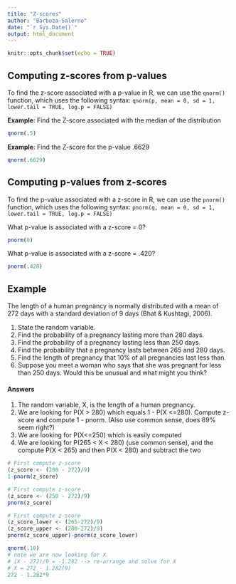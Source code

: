---
title: "Z-scores"
author: "Barboza-Salerno"
date: "`r Sys.Date()`"
output: html_document
---

```{r setup, include=FALSE}
knitr::opts_chunk$set(echo = TRUE)
```

## Computing z-scores from p-values

To find the z-score associated with a p-value in R, we can use the `qnorm()` function, which uses the following syntax:
`qnorm(p, mean = 0, sd = 1, lower.tail = TRUE, log.p = FALSE)`

**Example**: Find the Z-score associated with the median of the distribution

```{r zmed}
qnorm(.5)  
```

**Example**: Find the Z-score for the p-value .6629

```{r z6}
qnorm(.6629)  
```

## Computing p-values from z-scores
To find the p-value associated with a z-score in R, we can use the `pnorm()` function, which uses the following syntax:
`pnorm(q, mean = 0, sd = 1, lower.tail = TRUE, log.p = FALSE)` 

What p-value is associated with a z-score = 0?

```{r}
pnorm(0)  
```

What p-value is associated with a z-score = .420?

```{r}
pnorm(.420)  
```

## Example
The length of a human pregnancy is normally distributed with a mean of 272 days with a standard deviation of 9 days (Bhat & Kushtagi, 2006).

1. State the random variable.
2. Find the probability of a pregnancy lasting more than 280 days.
3. Find the probability of a pregnancy lasting less than 250 days.
4. Find the probability that a pregnancy lasts between 265 and 280 days.
5. Find the length of pregnancy that 10% of all pregnancies last less than.
6. Suppose you meet a woman who says that she was pregnant for less than 250 days. Would this be unusual and what might you think?

#### Answers

1. The random variable, X, is the length of a human pregnancy.
2. We are looking for P(X > 280) which equals 1 - P(X <=280). Compute z-score and compute 1 - pnorm. (Also use common sense, does 89% seem right?)
3. We are looking for P(X<=250) which is easily computed
4. We are looking for P(265 < X < 280) (use common sense), and the compute P(X < 265) and then P(X < 280) and subtract the two

```{r q2}
# First compute z-score
(z_score <- (280 - 272)/9)
1-pnorm(z_score)
```


```{r q3}
# First compute z-score
(z_score <- (250 - 272)/9)
pnorm(z_score)
```

```{r q4}
# First compute z-score
(z_score_lower <- (265-272)/9)
(z_score_upper <- (280-272)/9)
pnorm(z_score_upper)-pnorm(z_score_lower)

```
```{r q5}
qnorm(.10)
# note we are now looking for X
# (X - 272)/9 = -1.282 --> re-arrange and solve for X
# X = 272 - 1.282(9)
272 - 1.282*9
```


